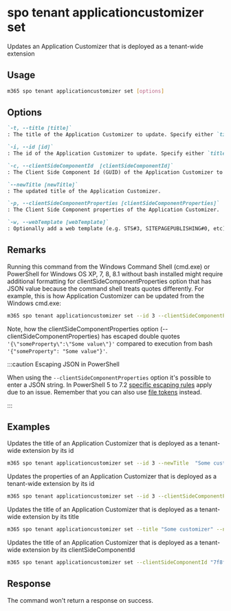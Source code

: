 
# spo tenant applicationcustomizer set

Updates an Application Customizer that is deployed as a tenant-wide extension

## Usage

```sh
m365 spo tenant applicationcustomizer set [options]
```

## Options

```md definition-list
`-t, --title [title]`
: The title of the Application Customizer to update. Specify either `title`, `id` or `clientSideComponentId`.

`-i, --id [id]`
: The id of the Application Customizer to update. Specify either `title`, `id` or `clientSideComponentId`.

`-c, --clientSideComponentId  [clientSideComponentId]`
: The Client Side Component Id (GUID) of the Application Customizer to update. Specify either `title`, `id` or `clientSideComponentId`.

`--newTitle [newTitle]`
: The updated title of the Application Customizer.

`-p, --clientSideComponentProperties [clientSideComponentProperties]`
: The Client Side Component properties of the Application Customizer.

`-w, --webTemplate [webTemplate]`
: Optionally add a web template (e.g. STS#3, SITEPAGEPUBLISHING#0, etc) as a filter for what kind of sites the application customizer is registered on.
```

<Global />

## Remarks

Running this command from the Windows Command Shell (cmd.exe) or PowerShell for Windows OS XP, 7, 8, 8.1 without bash installed might require additional formatting for clientSideComponentProperties option that has JSON value because the command shell treats quotes differently. For example, this is how Application Customizer can be updated from the Windows cmd.exe:

```sh
m365 spo tenant applicationcustomizer set --id 3 --clientSideComponentProperties '{\"someProperty\":\"Some value\"}'
```

Note, how the clientSideComponentProperties option (--clientSideComponentProperties) has escaped double quotes `'{\"someProperty\":\"Some value\"}'` compared to execution from bash `'{"someProperty": "Some value"}'`.

:::caution Escaping JSON in PowerShell
    
When using the `--clientSideComponentProperties` option it's possible to enter a JSON string. In PowerShell 5 to 7.2 [specific escaping rules](./../../../user-guide/using-cli.mdx#escaping-double-quotes-in-powershell) apply due to an issue. Remember that you can also use [file tokens](./../../../user-guide/using-cli.mdx#passing-complex-content-into-cli-options) instead.

:::

## Examples

Updates the title of an Application Customizer that is deployed as a tenant-wide extension by its id

```sh
m365 spo tenant applicationcustomizer set --id 3 --newTitle  "Some customizer" 
```

Updates the properties of an Application Customizer that is deployed as a tenant-wide extension by its id

```sh
m365 spo tenant applicationcustomizer set --id 3 --clientSideComponentProperties '{ "someProperty": "Some value" }'
```

Updates the title of an Application Customizer that is deployed as a tenant-wide extension by its title

```sh
m365 spo tenant applicationcustomizer set --title "Some customizer" --newTitle  "Updated customizer" 
```

Updates the title of an Application Customizer that is deployed as a tenant-wide extension by its clientSideComponentId

```sh
m365 spo tenant applicationcustomizer set --clientSideComponentId "7f8fd1f2-9d26-4a4a-a607-bf4622d7ec11" --newTitle  "Some customizer" 
```

## Response

The command won't return a response on success.
